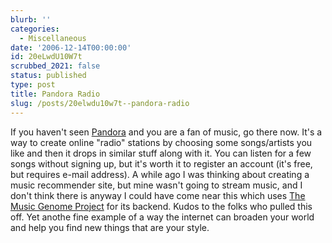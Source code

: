 ```yaml
---
blurb: ''
categories:
  - Miscellaneous
date: '2006-12-14T00:00:00'
id: 20eLwdU10W7t
scrubbed_2021: false
status: published
type: post
title: Pandora Radio
slug: /posts/20elwdu10w7t--pandora-radio
---
```


If you haven't seen [Pandora](http://pandora.com/) and you are a
fan of music, go there now. It's a way to create online "radio"
stations by choosing some songs/artists you like and then it drops
in similar stuff along with it. You can listen for a few songs
without signing up, but it's worth it to register an account (it's
free, but requires e-mail address). A while ago I was thinking
about creating a music recommender site, but mine wasn't going to
stream music, and I don't think there is anyway I could have come
near this which uses
[The Music Genome Project](http://pandora.com/mgp.shtml) for its
backend. Kudos to the folks who pulled this off. Yet anothe fine
example of a way the internet can broaden your world and help you
find new things that are your style.
